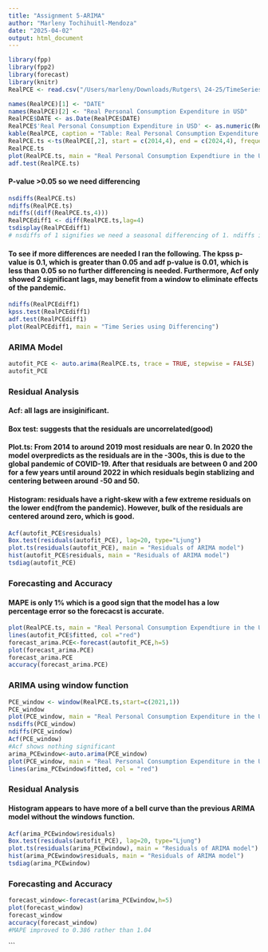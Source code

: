 ```yaml
---
title: "Assignment 5-ARIMA"
author: "Marleny Tochihuitl-Mendoza"
date: "2025-04-02"
output: html_document
---
```


```r
library(fpp)
library(fpp2)
library(forecast)
library(knitr)
RealPCE <- read.csv("/Users/marleny/Downloads/Rutgers\ 24-25/TimeSeriesModeling/HW4/Consumption.csv", header = TRUE)

names(RealPCE)[1] <- "DATE"
names(RealPCE)[2] <- "Real Personal Consumption Expenditure in USD"
RealPCE$DATE <- as.Date(RealPCE$DATE)
RealPCE$'Real Personal Consumption Expenditure in USD' <- as.numeric(RealPCE$'Real Personal Consumption Expenditure in USD')
kable(RealPCE, caption = "Table: Real Personal Consumption Expenditure in USD")
RealPCE.ts <-ts(RealPCE[,2], start = c(2014,4), end = c(2024,4), frequency = 4)
RealPCE.ts
plot(RealPCE.ts, main = "Real Personal Consumption Expendtiure in the US")
adf.test(RealPCE.ts)
```

#### P-value >0.05 so we need differencing 

```r
nsdiffs(RealPCE.ts)
ndiffs(RealPCE.ts)
ndiffs((diff(RealPCE.ts,4)))
RealPCEdiff1 <- diff(RealPCE.ts,lag=4)
tsdisplay(RealPCEdiff1)
# nsdiffs of 1 signifies we need a seasonal differencing of 1. ndiffs is also 1, shows we need one regular difference. However, after applying the seasonal difference no additional regular difference is required.
```

#### To see if more differences are needed I ran the following. The kpss p-value is 0.1, which is greater than 0.05 and adf p-value is 0.01, which is less than 0.05 so no further differencing is needed. Furthermore, Acf only showed 2 significant lags, may benefit from a window to eliminate effects of the pandemic.

```r
ndiffs(RealPCEdiff1)
kpss.test(RealPCEdiff1)
adf.test(RealPCEdiff1)
plot(RealPCEdiff1, main = "Time Series using Differencing")
```

### ARIMA Model

```r
autofit_PCE <- auto.arima(RealPCE.ts, trace = TRUE, stepwise = FALSE)
autofit_PCE
```


### Residual Analysis
#### Acf: all lags are insiginificant. 
#### Box test: suggests that the residuals are uncorrelated(good)
#### Plot.ts: From 2014 to around 2019 most residuals are near 0. In 2020 the model overpredicts as the residuals are in the -300s, this is due to the global pandemic of COVID-19. After that residuals are between 0 and 200 for a few years until around 2022 in which residuals begin stablizing and centering between around -50 and 50. 
#### Histogram: residuals have a right-skew with a few extreme residuals on the lower end(from the pandemic). However, bulk of the residuals are centered around zero, which is good.

```r
Acf(autofit_PCE$residuals)
Box.test(residuals(autofit_PCE), lag=20, type="Ljung")
plot.ts(residuals(autofit_PCE), main = "Residuals of ARIMA model")
hist(autofit_PCE$residuals, main = "Residuals of ARIMA model")
tsdiag(autofit_PCE)
```

### Forecasting and Accuracy

#### MAPE is only 1% which is a good sign that the model has a low percentage error so the forecacst is accurate. 
```r
plot(RealPCE.ts, main = "Real Personal Consumption Expendtiure in the US")
lines(autofit_PCE$fitted, col ="red")
forecast_arima.PCE<-forecast(autofit_PCE,h=5)
plot(forecast_arima.PCE)
forecast_arima.PCE
accuracy(forecast_arima.PCE)
```

### ARIMA using window function
```r
PCE_window <- window(RealPCE.ts,start=c(2021,1))
PCE_window
plot(PCE_window, main = "Real Personal Consumption Expenditure in the US, starting 2021 Q2")
nsdiffs(PCE_window)
ndiffs(PCE_window)
Acf(PCE_window)
#Acf shows nothing significant
arima_PCEwindow<-auto.arima(PCE_window)
plot(PCE_window, main = "Real Personal Consumption Expenditure in the US, starting 2021 Q2")
lines(arima_PCEwindow$fitted, col = "red")
```

### Residual Analysis 
#### Histogram appears to have more of a bell curve than the previous ARIMA model without the windows function. 
```r
Acf(arima_PCEwindow$residuals)
Box.test(residuals(autofit_PCE), lag=20, type="Ljung")
plot.ts(residuals(arima_PCEwindow), main = "Residuals of ARIMA model")
hist(arima_PCEwindow$residuals, main = "Residuals of ARIMA model")
tsdiag(arima_PCEwindow)
```

### Forecasting and Accuracy

```r
forecast_window<-forecast(arima_PCEwindow,h=5)
plot(forecast_window)
forecast_window
accuracy(forecast_window)
#MAPE improved to 0.386 rather than 1.04
```
```

